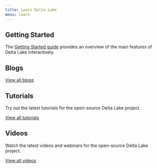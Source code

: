 ```yaml
---
title: Learn Delta Lake
menu: learn
---
```


## Getting Started

The [Getting Started guide](/learn/getting-started) provides an overview of the main features of Delta Lake interactively.

## Blogs

<ImageStripDataList data="latestBlogs" first={3} />

[View all blogs](/blog)

## Tutorials

Try out the latest tutorials for the open-source Delta Lake project.

<ImageStripDataList data="tutorials" first={2} />

[View all tutorials](/learn/tutorials/)

## Videos

Watch the latest videos and webinars for the open-source Delta Lake project.

<ImageStripDataList data="videos" first={3} />

[View all videos](/learn/videos/)
